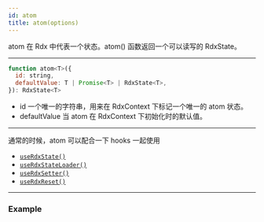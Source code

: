 ```yaml
---
id: atom
title: atom(options)
---
```


atom 在 Rdx 中代表一个状态。atom() 函数返回一个可以读写的 RdxState。

---

```jsx
function atom<T>({
  id: string,
  defaultValue: T | Promise<T> | RdxState<T>,
}): RdxState<T>
```

- id 一个唯一的字符串，用来在 RdxContext 下标记一个唯一的 atom 状态。
- defaultValue 当 atom 在 RdxContext 下初始化时的默认值。

---

通常的时候，atom 可以配合一下 hooks 一起使用

- [`useRdxState()`](/docs/api/useRdxState)
- [`useRdxStateLoader()`](/docs/api/useRdxStateLoader)
- [`useRdxSetter()`](/docs/api/useRdxSetter)
- [`useRdxReset()`](/docs/api/useRdxReset)

---

### Example


<ExampleCustomizer code={AtomSource} example={Atom} />
